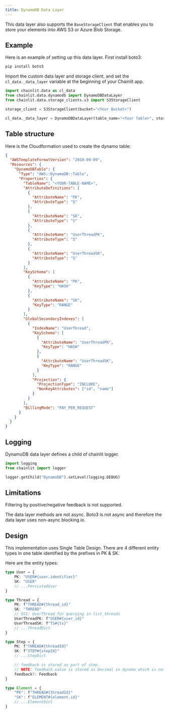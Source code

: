 ```yaml
---
title: DynamoDB Data Layer
---
```


This data layer also supports the `BaseStorageClient` that enables you to store your elements into AWS S3 or Azure Blob Storage.

## Example
Here is an example of setting up this data layer. First install boto3:
```bash
pip install boto3
```

Import the custom data layer and storage client, and set the `cl_data._data_layer` variable at the beginning of your Chainlit app.

```python
import chainlit.data as cl_data
from chainlit.data.dynamodb import DynamoDBDataLayer
from chainlit.data.storage_clients.s3 import S3StorageClient

storage_client = S3StorageClient(bucket="<Your Bucket>")

cl_data._data_layer = DynamoDBDataLayer(table_name="<Your Table>", storage_provider=storage_client)
```

## Table structure

Here is the Cloudformation used to create the dynamo table:
```json
{
  "AWSTemplateFormatVersion": "2010-09-09",
  "Resources": {
    "DynamoDBTable": {
      "Type": "AWS::DynamoDB::Table",
      "Properties": {
        "TableName": "<YOUR-TABLE-NAME>",
        "AttributeDefinitions": [
          {
            "AttributeName": "PK",
            "AttributeType": "S"
          },
          {
            "AttributeName": "SK",
            "AttributeType": "S"
          },
          {
            "AttributeName": "UserThreadPK",
            "AttributeType": "S"
          },
          {
            "AttributeName": "UserThreadSK",
            "AttributeType": "S"
          }
        ],
        "KeySchema": [
          {
            "AttributeName": "PK",
            "KeyType": "HASH"
          },
          {
            "AttributeName": "SK",
            "KeyType": "RANGE"
          }
        ],
        "GlobalSecondaryIndexes": [
          {
            "IndexName": "UserThread",
            "KeySchema": [
              {
                "AttributeName": "UserThreadPK",
                "KeyType": "HASH"
              },
              {
                "AttributeName": "UserThreadSK",
                "KeyType": "RANGE"
              }
            ],
            "Projection": {
              "ProjectionType": "INCLUDE",
              "NonKeyAttributes": ["id", "name"]
            }
          }
        ],
        "BillingMode": "PAY_PER_REQUEST"
      }
    }
  }
}
```

## Logging

DynamoDB data layer defines a child of chainlit logger.

```python
import logging
from chainlit import logger

logger.getChild("DynamoDB").setLevel(logging.DEBUG)
```

## Limitations
Filtering by positive/negative feedback is not supported.

The data layer methods are not async. Boto3 is not async and therefore the data layer uses non-async blocking io.

## Design

This implementation uses Single Table Design. There are 4 different entity types in one table identified by the prefixes in PK & SK.

Here are the entity types:
```ts
type User = {
    PK: "USER#{user.identifier}"
    SK: "USER"
    // ...PersistedUser
}

type Thread = {
    PK: f"THREAD#{thread_id}"
    SK: "THREAD"
    // GSI: UserThread for querying in list_threads
    UserThreadPK: f"USER#{user_id}"
    UserThreadSK: f"TS#{ts}"
    // ...ThreadDict
}

type Step = {
    PK: f"THREAD#{threadId}"
    SK: f"STEP#{stepId}"
    // ...StepDict

    // feedback is stored as part of step. 
    // NOTE: feedback.value is stored as Decimal in dynamo which is not json serializable
    feedback?: Feedback
}

type Element = {
    "PK": f"THREAD#{threadId}"
    "SK": f"ELEMENT#{element.id}"
    // ...ElementDict
}
```
